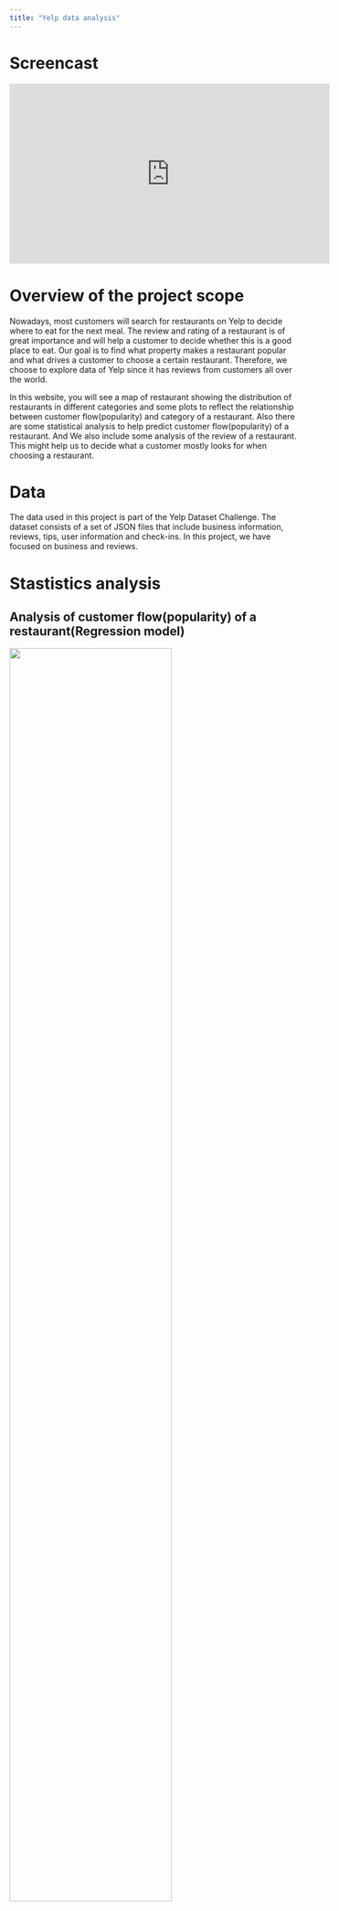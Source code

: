 ```yaml
---
title: "Yelp data analysis"
---
```


# Screencast

<iframe width="560" height="315" src="http://www.youtube.com/embed/9bZkp7q19f0?rel=0" frameborder="0" allowfullscreen></iframe>

# Overview of the project scope
Nowadays, most customers will search for restaurants on Yelp to decide where to eat for the next meal. The review and rating of a restaurant is of great importance and will help a customer to decide whether this is a good place to eat. Our goal is to find what property makes a restaurant popular and what drives a customer to choose a certain restaurant. Therefore, we choose to explore data of Yelp since it has reviews from customers all over the world.  

In this website, you will see a map of restaurant showing the distribution of restaurants in different categories and some plots to reflect the relationship between customer flow(popularity) and category of a restaurant. Also there are some statistical analysis to help predict customer flow(popularity) of a restaurant. And  We also include some analysis of the review of a restaurant. This might help us to decide what a customer mostly looks for when choosing a restaurant.

# Data
The data used in this project is part of the Yelp Dataset Challenge. The dataset consists of a set of JSON files that include business information, reviews, tips, user information and check-ins. In this project, we have focused on business and reviews.  

# Stastistics analysis
## Analysis of customer flow(popularity) of a restaurant(Regression model)
<img src="images/unnamed-chunk-8-1.jpg" style="width:75%">

## Conclusion
After constructing the regression model, we find there is association between number of review and stars, category, location, price range and business hours of a restaurant. We can see from the plots above that the model fits well.

# Visualizations
## Bubble plot showing the distribution of ratings across different categories
<img src="images/bubble plot-1.jpg" style="width:75%">

## Bubble plot showing the distribution of ratings across different cities
<img src="images/bubble plot-2.jpg" style="width:75%">

### Conclusion
We can see that most restaurants have main rating level are around 4.0 and 3.5. It seems that the mean rating levels among these categories and cities would be similar.
## Positivity Bar chart
<img src="images/positive bar.jpg" style="width:75%">

## Positivity Density
<img src="images/Positivity Density-1.jpg" style="width:75%">

### Conclusion
This histogram of positivity scores shows that 1-star reviews have lower positivity compared to 4 or 5-star reviews. 

## Negativity Bar Chart
<img src="images/negative bar.jpg" style="width:75%">

## Negativity Density
<img src="images/Negativity Density-1.jpg" style="width:75%">

### Conclusion
The histogram of negative reviews looks much different than the positive one. The chart is heavily skewed right. We can see that 5-star reviews aren’t completely positive all the time, though they have lower negativity than the 1 star reviews.

## Word cloud
### 5-star reviews
<img src="images/wordcloud_output_of_positive_reviews.jpg" style="width:75%">

### 1-star reviews
<img src="images/wordcloud_output_of_negative_reviews.jpg" style="width:75%">

#### Conclusion
The 5-star reviews contain many instances like “love”, “amazing”, “delicious”, “friendly”. On the contrast, the 1-star reviews use very little positive language, and instead using words like “minutes”, “horrible”, ”worst”, “frozen”, presumably after long and unfortunate waits at the establishment, and the food were not good either. 

## Customized ring plot 
#<img src="images/donut chart-1.jpg" style="width:75%">

### Conclusion
From all the analysis above, we can conclude that Yelp reviews’ star ratings are significantly associated. Yelp reviews with 5-star are generally positive while Yelp reviews with 1-star are generally negative. 

# Results
Through linear regression we find that the passenger flows shown by number of review are affected by stars, cities, categories, prices and their working hours. For business owners, we may suggest that they don’t need to pay attention to the opening hours, although there’re some relationships between business hours and passenger flows. Instead, they should improve their customers exprience to receive feedbacks with higher stars.

## Usefulness of the results
Words that are frequently mentioned in reviews on Yelp might reflect what people most care when going to a restaurant. This is of great imporance as it helps restaurants to put more efforts on certain aspects and improve their business. 